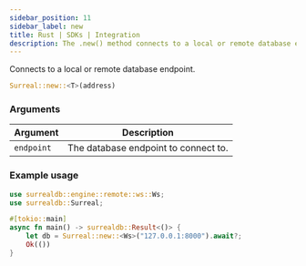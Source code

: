 ```yaml
---
sidebar_position: 11
sidebar_label: new
title: Rust | SDKs | Integration
description: The .new() method connects to a local or remote database endpoint.
---
```


Connects to a local or remote database endpoint.

```rust title="Method Syntax"
Surreal::new::<T>(address)
```

### Arguments
<table>
    <thead>
        <tr>
            <th colspan="2" scope="col">Argument</th>
            <th colspan="2" scope="col">Description</th>
        </tr>
    </thead>
    <tbody>
        <tr>
            <td colspan="2" scope="row" data-label="Argument">
                <code>endpoint</code>
            </td>
            <td colspan="2" scope="row" data-label="Description">
                The database endpoint to connect to.
            </td>
        </tr>
    </tbody>
</table>

### Example usage

```rust
use surrealdb::engine::remote::ws::Ws;
use surrealdb::Surreal;

#[tokio::main]
async fn main() -> surrealdb::Result<()> {
    let db = Surreal::new::<Ws>("127.0.0.1:8000").await?;
    Ok(())
}
```
